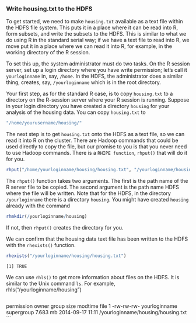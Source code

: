 ### Write housing.txt to the HDFS ###

To get started, we need to make `housing.txt` available as a text file within
the HDFS file system. This puts it in a place where it can be read into R, form
subsets, and write the subsets to the HDFS. This is similar to what we do
using R in the standard serial way; if we have a text file to read into R, we
move put it in a place where we can read it into R, for example, in the working
directory of the R session.

To set this up, the system administrator must do two tasks.
On the R session server, set up a login directory where you have write
permission; let's call it `yourloginname` in, say, `/home`.
In the HDFS, the administrator does a similar thing, creates, say,
`/yourloginname` which is in the root directory.

Your first step, as for the standard R case, is to copy `housing.txt` to a
directory on the R-session server where your R session is running.
Suppose in your login directory you have created a directory `housing`
for your analysis of the housing data. You can copy `housing.txt` to

```r
"/home/yourusername/housing/"
```
The next step is to get `housing.txt` onto the HDFS as a text file, so we can
read it into R on the cluster. There are Hadoop commands that could be used
directly to copy the file, but our promise to you is that you never need to
use Hadoop commands. There is a `RHIPE function`, `rhput()` that will do it
for you.

```r
rhput("/home/yourloginname/housing/housing.txt", "/yourloginname/housing/housing.txt")
```

The `rhput()` function takes two arguments.
The first is the path name of the R server file to be copied. The second
argument is the path name HDFS where the file will be written.
Note that for the HDFS, in the  directory `/yourloginname`
there is a directory `housing`. You might have created `housing`
already with the command

```r
rhmkdir(/yourloginname/housing)
```
If not, then `rhput()` creates the directory for you.


<!--
%%%%%%%%%%%%%%%%%%%%%%%%%%%%%%%%%%%%%%%%%%%%%%%%%%%%%%%%%%%%%%%%%%%%%%%%%%%%%%
Recall that this directory is on the initiating R server. Then download the
data file to your local working directory with the following command:

```r
system("wget https://raw.githubusercontent.com/xiaosutong/docs-RHIPE/gh-pages/housing.txt")
```

If it downloaded properly, then "housing.txt" will show up in the output of
this command, which lists files in your local working directory:

```r
list.files(".")
```

This tutorial assumes that you've already installed `RHIPE` using the instructions provided.
Every time we use `RHIPE`, we have to call the `RHIPE` library in R and initialize it.  Your values
for `zips` and `runner` might be different than these, depending on the details of your installation.

```r
library(Rhipe)
rhinit()
rhoptions(zips = "/ln/share/RhipeLib.tar.gz")
rhoptions(runner = "sh ./RhipeLib/library/Rhipe/bin/RhipeMapReduce.sh")
```

Now we want to copy the raw text file to the HDFS.  The function that writes
files to HDFS is `rhput()`. Replace `tongx` with an appropriate HDFS directory, such as your user name.

```r
rhput("./housing.txt", "/yourloginname/housing/housing.txt")
```
%%%%%%%%%%%%%%%%%%%%%%%%%%%%%%%%%%%%%%%%%%%%%%%%%%%%%%%%%%%%%%%%%%%%%%%%%%%%%%
-->

We can confirm that the housing data text file has been written to the HDFS
with the `rhexists()` function.

```r
rhexists("/yourloginname/housing/housing.txt")
```
```
[1] TRUE
```
We can use `rhls()` to get more information about files on the
HDFS. It is similar to the Unix command `ls`. For example,
rhls("/yourloginname/housing")
```
```
  permission         owner      group     size          modtime                               file
1 -rw-rw-rw- yourloginname supergroup 7.683 mb 2014-09-17 11:11 /yourloginname/housing/housing.txt
```
